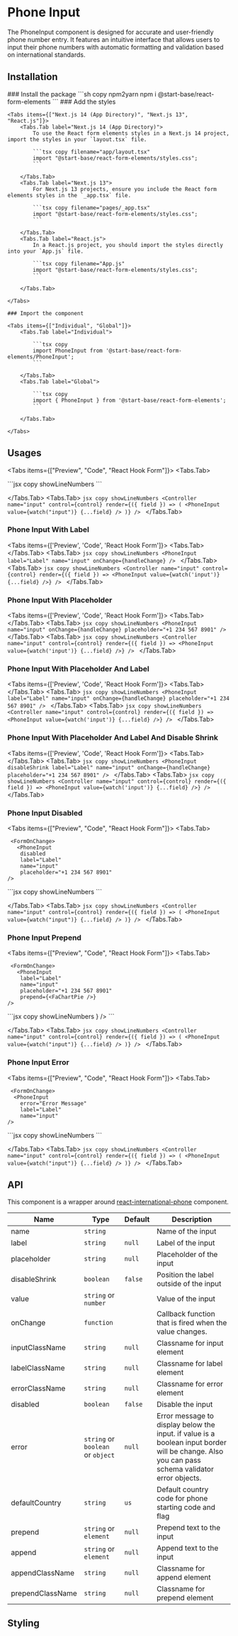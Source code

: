 
# Phone Input

The PhoneInput component is designed for accurate and user-friendly phone number entry. It features an intuitive interface that allows users to input their phone numbers with automatic formatting and validation based on international standards.

## Installation

<Steps>
    ### Install the package
    ```sh copy npm2yarn
    npm i @start-base/react-form-elements
    ```
    ### Add the styles

    <Tabs items={["Next.js 14 (App Directory)", "Next.js 13", "React.js"]}>
        <Tabs.Tab label="Next.js 14 (App Directory)">
            To use the React form elements styles in a Next.js 14 project, import the styles in your `layout.tsx` file.

            ```tsx copy filename="app/layout.tsx"
            import "@start-base/react-form-elements/styles.css";
            ```

        </Tabs.Tab>
        <Tabs.Tab label="Next.js 13">
            For Next.js 13 projects, ensure you include the React form elements styles in the `_app.tsx` file.

            ```tsx copy filename="pages/_app.tsx"
            import "@start-base/react-form-elements/styles.css";
            ```

        </Tabs.Tab>
        <Tabs.Tab label="React.js">
            In a React.js project, you should import the styles directly into your `App.js` file.

            ```tsx copy filename="App.js"
            import "@start-base/react-form-elements/styles.css";
            ```

        </Tabs.Tab>

    </Tabs>

    ### Import the component

    <Tabs items={["Individual", "Global"]}>
        <Tabs.Tab label="Individual">

            ```tsx copy
            import PhoneInput from '@start-base/react-form-elements/PhoneInput';
            ```

        </Tabs.Tab>
        <Tabs.Tab label="Global">

            ```tsx copy
            import { PhoneInput } from '@start-base/react-form-elements';
            ```

        </Tabs.Tab>

    </Tabs>

</Steps>

## Usages

<Tabs items={["Preview", "Code", "React Hook Form"]}>
  <Tabs.Tab>
  <Preview height="200px">

  <FormOnChange>
      <PhoneInput
    name="input"
    title="PhoneInput"
  />
  </FormOnChange>
  </Preview>
  </Tabs.Tab>
  <Tabs.Tab>
    ```jsx copy showLineNumbers
    <PhoneInput
        name="input"
        onChange={handleChange}
    />
    ```

  </Tabs.Tab>
  <Tabs.Tab>
    ```jsx copy showLineNumbers
    <Controller
        name="input"
        control={control}
        render={({ field }) => (
          <PhoneInput
            value={watch("input")}
            {...field}
          />
        )}
    />
    ```
  </Tabs.Tab>
</Tabs>

### Phone Input With Label

<Tabs items={['Preview', 'Code', 'React Hook Form']}>
  <Tabs.Tab>
    <Preview height="200px">
      <FormOnChange>
        <PhoneInput label="Label" name="input" />
      </FormOnChange>
    </Preview>
  </Tabs.Tab>
  <Tabs.Tab>
    ```jsx copy showLineNumbers
    <PhoneInput label="Label" name="input" onChange={handleChange} />
    ```
  </Tabs.Tab>
  <Tabs.Tab>
    ```jsx copy showLineNumbers
    <Controller
      name="input"
      control={control}
      render={({ field }) => <PhoneInput value={watch('input')} {...field} />}
    />
    ```
  </Tabs.Tab>
</Tabs>

### Phone Input With Placeholder

<Tabs items={['Preview', 'Code', 'React Hook Form']}>
  <Tabs.Tab>
    <Preview height="200px">
      <FormOnChange>
        <PhoneInput name="input" placeholder="+1 234 567 8901" />
      </FormOnChange>
    </Preview>
  </Tabs.Tab>
  <Tabs.Tab>
    ```jsx copy showLineNumbers
    <PhoneInput
      name="input"
      onChange={handleChange}
      placeholder="+1 234 567 8901"
    />
    ```
  </Tabs.Tab>
  <Tabs.Tab>
    ```jsx copy showLineNumbers
    <Controller
      name="input"
      control={control}
      render={({ field }) => <PhoneInput value={watch('input')} {...field} />}
    />
    ```
  </Tabs.Tab>
</Tabs>

### Phone Input With Placeholder And Label

<Tabs items={['Preview', 'Code', 'React Hook Form']}>
  <Tabs.Tab>
    <Preview height="200px">
      <FormOnChange>
        <PhoneInput label="Label" name="input" placeholder="+1 234 567 8901" />
      </FormOnChange>
    </Preview>
  </Tabs.Tab>
  <Tabs.Tab>
    ```jsx copy showLineNumbers
    <PhoneInput
      label="Label"
      name="input"
      onChange={handleChange}
      placeholder="+1 234 567 8901"
    />
    ```
  </Tabs.Tab>
  <Tabs.Tab>
    ```jsx copy showLineNumbers
    <Controller
      name="input"
      control={control}
      render={({ field }) => <PhoneInput value={watch('input')} {...field} />}
    />
    ```
  </Tabs.Tab>
</Tabs>

### Phone Input With Placeholder And Label And Disable Shrink

<Tabs items={['Preview', 'Code', 'React Hook Form']}>
  <Tabs.Tab>
    <Preview height="200px">
      <FormOnChange>
        <PhoneInput
          disableShrink
          label="Label"
          name="input"
          placeholder="+1 234 567 8901"
        />
      </FormOnChange>
    </Preview>
  </Tabs.Tab>
  <Tabs.Tab>
    ```jsx copy showLineNumbers
    <PhoneInput
      disableShrink
      label="Label"
      name="input"
      onChange={handleChange}
      placeholder="+1 234 567 8901"
    />
    ```
  </Tabs.Tab>
  <Tabs.Tab>
    ```jsx copy showLineNumbers
    <Controller
      name="input"
      control={control}
      render={({ field }) => <PhoneInput value={watch('input')} {...field} />}
    />
    ```
  </Tabs.Tab>
</Tabs>

### Phone Input Disabled

<Tabs items={["Preview", "Code", "React Hook Form"]}>
  <Tabs.Tab>
  <Preview height="200px">
  
     <FormOnChange>
       <PhoneInput
        disabled
        label="Label"
        name="input"
        placeholder="+1 234 567 8901"
    />
  </FormOnChange>
  </Preview>
  </Tabs.Tab>
  <Tabs.Tab>
    ```jsx copy showLineNumbers
    <PhoneInput
        disabled
        label="Label"
        name="input"
        onChange={handleChange}
        placeholder="+1 234 567 8901"
    />
    ```

  </Tabs.Tab>
  <Tabs.Tab>
    ```jsx copy showLineNumbers
    <Controller
        name="input"
        control={control}
        render={({ field }) => (
          <PhoneInput
            value={watch("input")}
            {...field}
          />
        )}
    />
    ```
  </Tabs.Tab>
</Tabs>

### Phone Input Prepend

<Tabs items={["Preview", "Code", "React Hook Form"]}>
  <Tabs.Tab>
  <Preview height="200px">
  
     <FormOnChange>
       <PhoneInput
        label="Label"
        name="input"
        placeholder="+1 234 567 8901"
        prepend={<FaChartPie />}
    />
  </FormOnChange>
  </Preview>
  </Tabs.Tab>
  <Tabs.Tab>
    ```jsx copy showLineNumbers
    <PhoneInput
        label="Label"
        name="input"
        onChange={handleChange}
        placeholder="+1 234 567 8901"
        prepend={<FaChartPie />}
    />
    ```

  </Tabs.Tab>
  <Tabs.Tab>
    ```jsx copy showLineNumbers
    <Controller
        name="input"
        control={control}
        render={({ field }) => (
          <PhoneInput
            value={watch("input")}
            {...field}
          />
        )}
    />
    ```
  </Tabs.Tab>
</Tabs>

### Phone Input Error

<Tabs items={["Preview", "Code", "React Hook Form"]}>
  <Tabs.Tab>
  <Preview height="200px">
   
     <FormOnChange>
      <PhoneInput
        error="Error Message"
        label="Label"
        name="input"
    />
  </FormOnChange>
  </Preview>
  </Tabs.Tab>
  <Tabs.Tab>
    ```jsx copy showLineNumbers
    <PhoneInput
        error="Error Message"
        label="Label"
        name="input"
        onChange={handleChange}
    />
    ```

  </Tabs.Tab>
  <Tabs.Tab>
    ```jsx copy showLineNumbers
    <Controller
        name="input"
        control={control}
        render={({ field }) => (
          <PhoneInput
            value={watch("input")}
            {...field}
          />
        )}
    />
    ```
  </Tabs.Tab>
</Tabs>

## API

This component is a wrapper around [react-international-phone](https://www.npmjs.com/package/react-international-phone) component.

| Name             | Type                              | Default | Description                                                                                                                                    |
| ---------------- | --------------------------------- | ------- | ---------------------------------------------------------------------------------------------------------------------------------------------- |
| name             | `string`                          |         | Name of the input                                                                                                                              |
| label            | `string`                          | `null`  | Label of the input                                                                                                                             |
| placeholder      | `string`                          | `null`  | Placeholder of the input                                                                                                                       |
| disableShrink    | `boolean`                         | `false` | Position the label outside of the input                                                                                                        |
| value            | `string` or `number`              |         | Value of the input                                                                                                                             |
| onChange         | `function`                        |         | Callback function that is fired when the value changes.                                                                                        |
| inputClassName   | `string`                          | `null`  | Classname for input element                                                                                                                    |
| labelClassName   | `string`                          | `null`  | Classname for label element                                                                                                                    |
| errorClassName   | `string`                          | `null`  | Classname for error element                                                                                                                    |
| disabled         | `boolean`                         | `false` | Disable the input                                                                                                                              |
| error            | `string` or `boolean` or `object` | `null`  | Error message to display below the input. if value is a boolean input border will be change. Also you can pass schema validator error objects. |
| defaultCountry   | `string`                          | `us`    | Default country code for phone starting code and flag                                                                                          |
| prepend          | `string` or `element`             | `null`  | Prepend text to the input                                                                                                                      |
| append           | `string` or `element`             | `null`  | Append text to the input                                                                                                                       |
| appendClassName  | `string`                          | `null`  | Classname for append element                                                                                                                   |
| prependClassName | `string`                          | `null`  | Classname for prepend element                                                                                                                  |

## Styling
